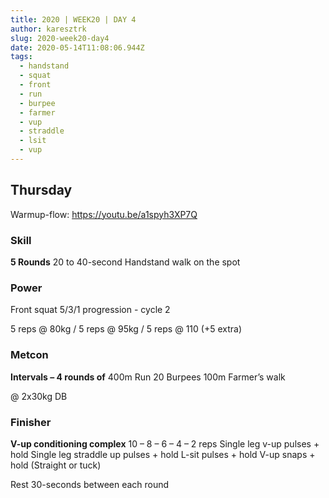 ```yaml
---
title: 2020 | WEEK20 | DAY 4
author: karesztrk
slug: 2020-week20-day4
date: 2020-05-14T11:08:06.944Z
tags:
  - handstand
  - squat
  - front
  - run
  - burpee
  - farmer
  - vup
  - straddle
  - lsit
  - vup
---
```


## Thursday

Warmup-flow: <https://youtu.be/a1spyh3XP7Q>

### Skill

**5 Rounds**
20 to 40-second Handstand walk on the spot

### Power

Front squat 5/3/1 progression - cycle 2

5 reps @ 80kg / 5 reps @ 95kg / 5 reps @ 110 (+5 extra)

### Metcon

**Intervals – 4 rounds of**
400m Run
20 Burpees
100m Farmer’s walk

@ 2x30kg DB

### Finisher

**V-up conditioning complex**
10 – 8 – 6 – 4 – 2 reps
Single leg v-up pulses + hold
Single leg straddle up pulses + hold
L-sit pulses + hold
V-up snaps + hold (Straight or tuck)

Rest 30-seconds between each round
